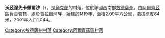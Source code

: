 {{coord|46|7|48|N|29|28|51|E|scale:30000|display=title}}

'''沃茲涅先卡佩爾沙'''（{{lang-uk|Вознесенка Перша}}），是[[烏克蘭|烏克蘭]]的村落，位於該國西南部[[敖德薩州|敖德薩州]]，由[[阿爾齊茲區|阿爾齊茲區]]負責管轄，處於[[賈拉爾河_(科吉利尼克河支流)|賈拉爾河]]畔，始建於1819年，面積2.09平方公里，海拔高度84米，2001年人口1,044。

{{DEFAULTSORT:Вознесенка Перша}}
[[Category:敖德薩州村落|Category:敖德薩州村落]]
[[Category:阿爾齊茲區村落|Category:阿爾齊茲區村落]]


{{Odessa-geo-stub}}
